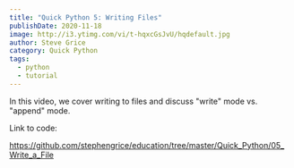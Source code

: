 ```yaml
---
title: "Quick Python 5: Writing Files"
publishDate: 2020-11-18
image: http://i3.ytimg.com/vi/t-hqxcGsJvU/hqdefault.jpg
author: Steve Grice
category: Quick Python
tags:
  - python
  - tutorial
---
```


In this video, we cover writing to files and discuss "write" mode vs. "append" mode. 


<BlogYoutubeVideo videoId="t-hqxcGsJvU" />

Link to code:

https://github.com/stephengrice/education/tree/master/Quick_Python/05_Write_a_File
